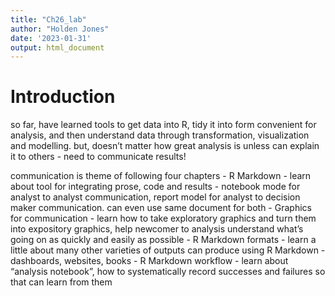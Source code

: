 ```yaml
---
title: "Ch26_lab"
author: "Holden Jones"
date: '2023-01-31'
output: html_document
---
```


# Introduction

so far, have learned tools to get data into R, tidy it into form convenient for
  analysis, and then understand data through transformation, visualization and
  modelling. but, doesn't matter how great analysis is unless can explain it to
  others - need to communicate results!

communication is theme of following four chapters
- R Markdown - learn about tool for integrating prose, code and results
  - notebook mode for analyst to analyst communication, report model for analyst
    to decision maker communication. can even use same document for both
- Graphics for communication - learn how to take exploratory graphics and turn
  them into expository graphics, help newcomer to analysis understand what's
  going on as quickly and easily as possible
- R Markdown formats - learn a little about many other varieties of
  outputs can produce using R Markdown - dashboards, websites, books
- R Markdown workflow - learn about "analysis notebook", how to systematically
  record successes and failures so that can learn from them